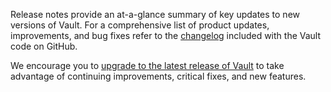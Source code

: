 Release notes provide an at-a-glance summary of key updates to new versions of
Vault. For a comprehensive list of product updates, improvements, and bug fixes
refer to the [changelog](https://github.com/openbao/openbao/blob/main/CHANGELOG.md)
included with the Vault code on GitHub.

We encourage you to
[upgrade to the latest release of Vault](/vault/docs/upgrading)
to take advantage of continuing improvements, critical fixes, and new features.